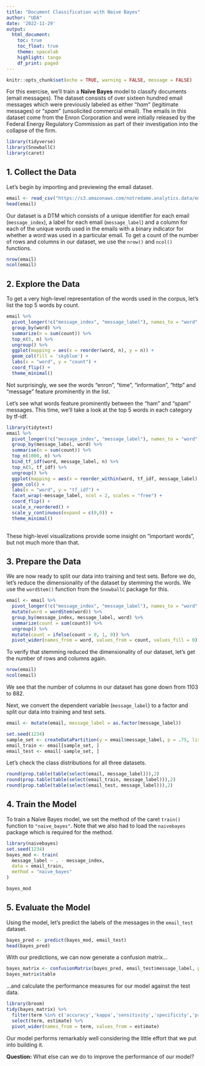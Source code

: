 ```yaml
---
title: "Document Classification with Naive Bayes"
author: "UDA"
date: '2022-11-29'
output: 
  html_document:
    toc: true
    toc_float: true
    theme: spacelab
    highlight: tango
    df_print: paged
---
```


```r
knitr::opts_chunk$set(echo = TRUE, warning = FALSE, message = FALSE)
```

For this exercise, we'll train a **Naïve Bayes** model to classify documents (email messages). The dataset consists of over sixteen hundred email messages which were previously labeled as either "*ham*" (legitimate messages) or "*spam*" (unsolicited commercial email). The emails in this dataset come from the Enron Corporation and were initially released by the Federal Energy Regulatory Commission as part of their investigation into the collapse of the firm.

```r
library(tidyverse)
library(SnowballC)
library(caret)
```

## 1. Collect the Data
Let's begin by importing and previewing the email dataset.

```r
email <- read_csv("https://s3.amazonaws.com/notredame.analytics.data/email.csv")
head(email)
```

Our dataset is a DTM which consists of a unique identifier for each email (`message_index`), a label for each email (`message_label`) and a column for each of the unique words used in the emails with a binary indicator for whether a word was used in a particular email. To get a count of the number of rows and columns in our dataset, we use the `nrow()` and `ncol()` functions.

```r
nrow(email)
ncol(email)
```


## 2. Explore the Data
To get a very high-level representation of the words used in the corpus, let's list the top 5 words by count.

```r
email %>%
  pivot_longer(!c("message_index", "message_label"), names_to = "word", values_to = "count") %>%
  group_by(word) %>%
  summarize(n = sum(count)) %>%
  top_n(5, n) %>% 
  ungroup() %>%
  ggplot(mapping = aes(x = reorder(word, n), y = n)) +
  geom_col(fill = 'skyblue') +
  labs(x = "word", y = "count") +
  coord_flip() +
  theme_minimal()
```

Not surprisingly, we see the words "enron", "time", "information", "http" and "message" feature prominently in the list.

Let's see what words feature prominently between the "ham" and "spam" messages. This time, we'll take a look at the top 5 words in each category by tf-idf.

```r
library(tidytext)
email %>%
  pivot_longer(!c("message_index", "message_label"), names_to = "word", values_to = "count") %>%
  group_by(message_label, word) %>%
  summarise(n = sum(count)) %>%
  top_n(1000, n) %>%
  bind_tf_idf(word, message_label, n) %>%
  top_n(5, tf_idf) %>%
  ungroup() %>%
  ggplot(mapping = aes(x = reorder_within(word, tf_idf, message_label), y = tf_idf, fill = message_label)) +
  geom_col() +
  labs(x = "word", y = "tf_idf") +
  facet_wrap(~message_label, ncol = 2, scales = "free") +
  coord_flip() +
  scale_x_reordered() +
  scale_y_continuous(expand = c(0,0)) +
  theme_minimal()
 
```

These high-level visualizations provide some insight on "important words", but not much more than that.

## 3. Prepare the Data
We are now ready to split our data into training and test sets. Before we do, let's reduce the dimensionality of the dataset by stemming the words. We use the `wordStem()` function from the `SnowballC` package for this.

```r
email <- email %>%
  pivot_longer(!c("message_index", "message_label"), names_to = "word", values_to = "count") %>%
  mutate(word = wordStem(word)) %>%
  group_by(message_index, message_label, word) %>%
  summarize(count = sum(count)) %>%
  ungroup() %>%
  mutate(count = ifelse(count > 0, 1, 0)) %>%
  pivot_wider(names_from = word, values_from = count, values_fill = 0) 
```

To verify that stemming reduced the dimensionality of our dataset, let's get the number of rows and columns again.

```r
nrow(email)
ncol(email)
```

We see that the number of columns in our dataset has gone down from 1103 to 882.

Next, we convert the dependent variable (`message_label`) to a factor and split our data into training and test sets.

```r
email <- mutate(email, message_label = as.factor(message_label))

set.seed(1234)
sample_set <- createDataPartition(y = email$message_label, p = .75, list = FALSE)
email_train <- email[sample_set, ]
email_test <- email[-sample_set, ]
```

Let's check the class distributions for all three datasets.

```r
round(prop.table(table(select(email, message_label))),2)
round(prop.table(table(select(email_train, message_label))),2)
round(prop.table(table(select(email_test, message_label))),2)
```


## 4. Train the Model
To train a Naïve Bayes model, we set the method of the caret `train()` function to `"naive_bayes"`. Note that we also had to load the `naivebayes` package which is required for the method. 

```r
library(naivebayes)
set.seed(1234)
bayes_mod <- train(
  message_label ~ . - message_index,
  data = email_train,
  method = "naive_bayes"
)

bayes_mod
```

## 5. Evaluate the Model
Using the model, let's predict the labels of the messages in the `email_test` dataset. 

```r
bayes_pred <- predict(bayes_mod, email_test)
head(bayes_pred)
```

With our predictions, we can now generate a confusion matrix...
```r
bayes_matrix <- confusionMatrix(bayes_pred, email_test$message_label, positive = "spam")
bayes_matrix$table
```

...and calculate the performance measures for our model against the test data.
```r
library(broom)
tidy(bayes_matrix) %>%
  filter(term %in% c('accuracy','kappa','sensitivity','specificity','precision','recall','f1')) %>%
  select(term, estimate) %>%
  pivot_wider(names_from = term, values_from = estimate)
```

Our model performs remarkably well considering the little effort that we put into building it.

**Question:** What else can we do to improve the performance of our model?


